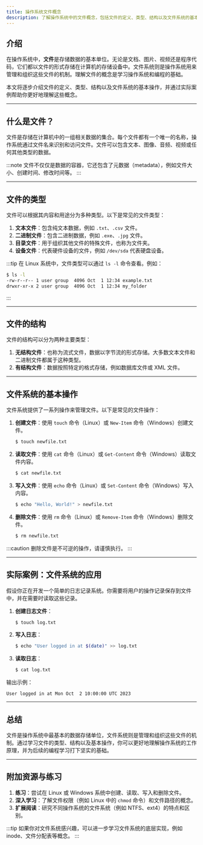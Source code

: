 ```yaml
---
title: 操作系统文件概念
description: 了解操作系统中的文件概念，包括文件的定义、类型、结构以及文件系统的基本操作。适合初学者学习文件系统的基础知识。
---
```


## 介绍

在操作系统中，**文件**是存储数据的基本单位。无论是文档、图片、视频还是程序代码，它们都以文件的形式存储在计算机的存储设备中。文件系统则是操作系统用来管理和组织这些文件的机制。理解文件的概念是学习操作系统和编程的基础。

本文将逐步介绍文件的定义、类型、结构以及文件系统的基本操作，并通过实际案例帮助你更好地理解这些概念。

---

## 什么是文件？

文件是存储在计算机中的一组相关数据的集合。每个文件都有一个唯一的名称，操作系统通过文件名来识别和访问文件。文件可以包含文本、图像、音频、视频或任何其他类型的数据。

:::note
文件不仅仅是数据的容器，它还包含了元数据（metadata），例如文件大小、创建时间、修改时间等。
:::

---

## 文件的类型

文件可以根据其内容和用途分为多种类型。以下是常见的文件类型：

1. **文本文件**：包含纯文本数据，例如 `.txt`、`.csv` 文件。
2. **二进制文件**：包含二进制数据，例如 `.exe`、`.jpg` 文件。
3. **目录文件**：用于组织其他文件的特殊文件，也称为文件夹。
4. **设备文件**：代表硬件设备的文件，例如 `/dev/sda` 代表硬盘设备。

:::tip
在 Linux 系统中，文件类型可以通过 `ls -l` 命令查看。例如：
```bash
$ ls -l
-rw-r--r-- 1 user group  4096 Oct  1 12:34 example.txt
drwxr-xr-x 2 user group  4096 Oct  1 12:34 my_folder
```
:::

---

## 文件的结构

文件的结构可以分为两种主要类型：

1. **无结构文件**：也称为流式文件，数据以字节流的形式存储。大多数文本文件和二进制文件都属于这种类型。
2. **有结构文件**：数据按照特定的格式存储，例如数据库文件或 XML 文件。

---

## 文件系统的基本操作

文件系统提供了一系列操作来管理文件。以下是常见的文件操作：

1. **创建文件**：使用 `touch` 命令（Linux）或 `New-Item` 命令（Windows）创建文件。
   ```bash
   $ touch newfile.txt
   ```
2. **读取文件**：使用 `cat` 命令（Linux）或 `Get-Content` 命令（Windows）读取文件内容。
   ```bash
   $ cat newfile.txt
   ```
3. **写入文件**：使用 `echo` 命令（Linux）或 `Set-Content` 命令（Windows）写入内容。
   ```bash
   $ echo "Hello, World!" > newfile.txt
   ```
4. **删除文件**：使用 `rm` 命令（Linux）或 `Remove-Item` 命令（Windows）删除文件。
   ```bash
   $ rm newfile.txt
   ```

:::caution
删除文件是不可逆的操作，请谨慎执行。
:::

---

## 实际案例：文件系统的应用

假设你正在开发一个简单的日志记录系统。你需要将用户的操作记录保存到文件中，并在需要时读取这些记录。

1. **创建日志文件**：
   ```bash
   $ touch log.txt
   ```
2. **写入日志**：
   ```bash
   $ echo "User logged in at $(date)" >> log.txt
   ```
3. **读取日志**：
   ```bash
   $ cat log.txt
   ```

输出示例：
```
User logged in at Mon Oct  2 10:00:00 UTC 2023
```

---

## 总结

文件是操作系统中最基本的数据存储单位，文件系统则是管理和组织这些文件的机制。通过学习文件的类型、结构以及基本操作，你可以更好地理解操作系统的工作原理，并为后续的编程学习打下坚实的基础。

---

## 附加资源与练习

1. **练习**：尝试在 Linux 或 Windows 系统中创建、读取、写入和删除文件。
2. **深入学习**：了解文件权限（例如 Linux 中的 `chmod` 命令）和文件路径的概念。
3. **扩展阅读**：研究不同操作系统的文件系统（例如 NTFS、ext4）的特点和区别。

:::tip
如果你对文件系统感兴趣，可以进一步学习文件系统的底层实现，例如 inode、文件分配表等概念。
:::
